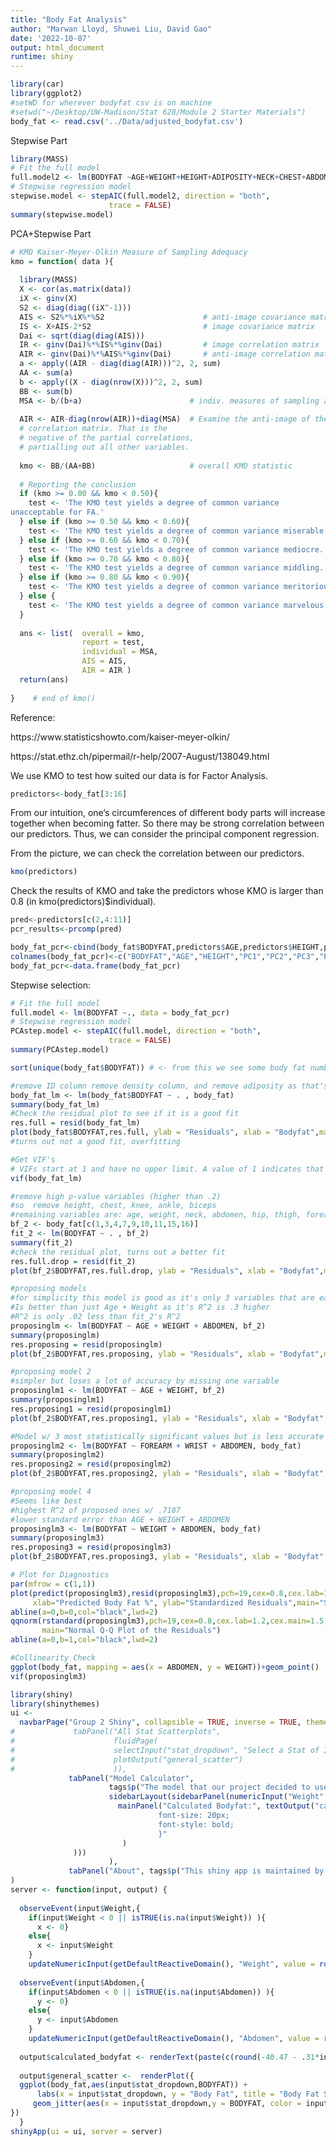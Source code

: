 ```yaml
---
title: "Body Fat Analysis"
author: "Marwan Lloyd, Shuwei Liu, David Gao"
date: '2022-10-07'
output: html_document
runtime: shiny
---
```


```r
library(car)
library(ggplot2)
#setWD for wherever bodyfat csv is on machine 
#setwd("~/Desktop/UW-Madison/Stat 628/Module 2 Starter Materials")
body_fat <- read.csv('../Data/adjusted_bodyfat.csv')
```
Stepwise Part

```r
library(MASS)
# Fit the full model 
full.model2 <- lm(BODYFAT ~AGE+WEIGHT+HEIGHT+ADIPOSITY+NECK+CHEST+ABDOMEN+HIP+THIGH+KNEE+ANKLE+BICEPS+FOREARM+WRIST, data = body_fat)
# Stepwise regression model
stepwise.model <- stepAIC(full.model2, direction = "both", 
                      trace = FALSE)
summary(stepwise.model)
```

PCA+Stepwise Part

```r
# KMO Kaiser-Meyer-Olkin Measure of Sampling Adequacy
kmo = function( data ){
  
  library(MASS)
  X <- cor(as.matrix(data))
  iX <- ginv(X)
  S2 <- diag(diag((iX^-1)))
  AIS <- S2%*%iX%*%S2                      # anti-image covariance matrix
  IS <- X+AIS-2*S2                         # image covariance matrix
  Dai <- sqrt(diag(diag(AIS)))
  IR <- ginv(Dai)%*%IS%*%ginv(Dai)         # image correlation matrix
  AIR <- ginv(Dai)%*%AIS%*%ginv(Dai)       # anti-image correlation matrix
  a <- apply((AIR - diag(diag(AIR)))^2, 2, sum)
  AA <- sum(a)
  b <- apply((X - diag(nrow(X)))^2, 2, sum)
  BB <- sum(b)
  MSA <- b/(b+a)                        # indiv. measures of sampling adequacy
  
  AIR <- AIR-diag(nrow(AIR))+diag(MSA)  # Examine the anti-image of the
  # correlation matrix. That is the
  # negative of the partial correlations,
  # partialling out all other variables.
  
  kmo <- BB/(AA+BB)                     # overall KMO statistic
  
  # Reporting the conclusion
  if (kmo >= 0.00 && kmo < 0.50){
    test <- 'The KMO test yields a degree of common variance
unacceptable for FA.'
  } else if (kmo >= 0.50 && kmo < 0.60){
    test <- 'The KMO test yields a degree of common variance miserable.'
  } else if (kmo >= 0.60 && kmo < 0.70){
    test <- 'The KMO test yields a degree of common variance mediocre.'
  } else if (kmo >= 0.70 && kmo < 0.80){
    test <- 'The KMO test yields a degree of common variance middling.'
  } else if (kmo >= 0.80 && kmo < 0.90){
    test <- 'The KMO test yields a degree of common variance meritorious.'
  } else {
    test <- 'The KMO test yields a degree of common variance marvelous.'
  }
  
  ans <- list(  overall = kmo,
                report = test,
                individual = MSA,
                AIS = AIS,
                AIR = AIR )
  return(ans)
  
}    # end of kmo()
```


Reference:

https://www.statisticshowto.com/kaiser-meyer-olkin/

https://stat.ethz.ch/pipermail/r-help/2007-August/138049.html

We use KMO to test how suited our data is for Factor Analysis.



```r
predictors<-body_fat[3:16]
```

From our intuition, one's circumferences of different body parts will increase together when becoming fatter. So there may be strong correlation between our predictors. Thus, we can consider the principal component regression.

From the picture, we can check the correlation between our predictors.

```r
kmo(predictors)
```

Check the results of KMO and take the predictors whose KMO is larger than 0.8 (in kmo(predictors)$individual).

```r
pred<-predictors[c(2,4:11)]
pcr_results<-prcomp(pred)
```


```r
body_fat_pcr<-cbind(body_fat$BODYFAT,predictors$AGE,predictors$HEIGHT,pcr_results$x)
colnames(body_fat_pcr)<-c("BODYFAT","AGE","HEIGHT","PC1","PC2","PC3","PC4","PC5","PC6","PC7","PC8","PC9")
body_fat_pcr<-data.frame(body_fat_pcr)
```

Stepwise selection:

```r
# Fit the full model 
full.model <- lm(BODYFAT ~., data = body_fat_pcr)
# Stepwise regression model
PCAstep.model <- stepAIC(full.model, direction = "both", 
                      trace = FALSE)
summary(PCAstep.model)
```

```r
sort(unique(body_fat$BODYFAT)) # <- from this we see some body fat numbers make no sense
```

```r
#remove ID column remove density column, and remove adiposity as that's weight/height and keeping it could lead to multicollinearity issues
body_fat_lm <- lm(body_fat$BODYFAT ~ . , body_fat)
summary(body_fat_lm)
#Check the residual plot to see if it is a good fit
res.full = resid(body_fat_lm)
plot(body_fat$BODYFAT,res.full, ylab = "Residuals", xlab = "Bodyfat",main = "Residual plot for full model")
#turns out not a good fit, overfitting
```

```r
#Get VIF's
# VIFs start at 1 and have no upper limit. A value of 1 indicates that there is no correlation between this independent variable and any others. VIFs between 1 and 5 suggest that there is a moderate correlation, but it is not severe enough to warrant corrective measures. VIFs greater than 5 represent critical levels of multicollinearity where the coefficients are poorly estimated, and the p-values are questionable.
vif(body_fat_lm)
```

```r
#remove high p-value variables (higher than .2)
#so  remove height, chest, knee, ankle, biceps
#remaining variables are: age, weight, neck, abdomen, hip, thigh, forearm, wrist
bf_2 <- body_fat[c(1,3,4,7,9,10,11,15,16)]
fit_2 <- lm(BODYFAT ~ . , bf_2)
summary(fit_2)
#check the residual plot, turns out a better fit
res.full.drop = resid(fit_2)
plot(bf_2$BODYFAT,res.full.drop, ylab = "Residuals", xlab = "Bodyfat",main = "Residual plot for full model after dropping")
```

```r
#proposing models
#for simplicity this model is good as it's only 3 variables that are easy to get 
#Is better than just Age + Weight as it's R^2 is .3 higher 
#R^2 is only .02 less than fit_2's R^2
proposinglm <- lm(BODYFAT ~ AGE + WEIGHT + ABDOMEN, bf_2)
summary(proposinglm)
res.proposing = resid(proposinglm)
plot(bf_2$BODYFAT,res.proposing, ylab = "Residuals", xlab = "Bodyfat",main = "Residual plot for proposing model after dropping")
```

```r
#proposing model 2 
#simpler but loses a lot of accuracy by missing one variable
proposinglm1 <- lm(BODYFAT ~ AGE + WEIGHT, bf_2)
summary(proposinglm1)
res.proposing1 = resid(proposinglm1)
plot(bf_2$BODYFAT,res.proposing1, ylab = "Residuals", xlab = "Bodyfat",main = "Residual plot for second proposing model after dropping")
```

```r
#Model w/ 3 most statistically significant values but is less accurate than Age + weight + abdomen
proposinglm2 <- lm(BODYFAT ~ FOREARM + WRIST + ABDOMEN, body_fat)
summary(proposinglm2)
res.proposing2 = resid(proposinglm2)
plot(bf_2$BODYFAT,res.proposing2, ylab = "Residuals", xlab = "Bodyfat",main = "Residual plot for 3 predictors model after dropping")
```

```r
#proposing model 4
#Seems like best
#highest R^2 of proposed ones w/ .7187 
#lower standard error than AGE + WEIGHT + ABDOMEN
proposinglm3 <- lm(BODYFAT ~ WEIGHT + ABDOMEN, body_fat)
summary(proposinglm3)
res.proposing3 = resid(proposinglm3)
plot(bf_2$BODYFAT,res.proposing3, ylab = "Residuals", xlab = "Bodyfat",main = "Residual plot for 2 predictors model after dropping")
```

```r
# Plot for Diagnostics
par(mfrow = c(1,1))
plot(predict(proposinglm3),resid(proposinglm3),pch=19,cex=0.8,cex.lab=1.2,cex.main=1.5,
     xlab="Predicted Body Fat %", ylab="Standardized Residuals",main="Standardized Residual Plot")
abline(a=0,b=0,col="black",lwd=2)
qqnorm(rstandard(proposinglm3),pch=19,cex=0.8,cex.lab=1.2,cex.main=1.5,
       main="Normal Q-Q Plot of the Residuals")
abline(a=0,b=1,col="black",lwd=2)
```

```r
#Collinearity Check
ggplot(body_fat, mapping = aes(x = ABDOMEN, y = WEIGHT))+geom_point()
vif(proposinglm3)
```

```r
library(shiny)
library(shinythemes)
ui <- 
  navbarPage("Group 2 Shiny", collapsible = TRUE, inverse = TRUE, theme = shinytheme("spacelab"),
#             tabPanel("All Stat Scatterplots",
#                      fluidPage(
#                      selectInput("stat_dropdown", "Select a Stat of Interest", #choices = colnames(body_fat)[3:17], multiple = FALSE),
#                      plotOutput("general_scatter")
#                      )),
             tabPanel("Model Calculator",
                      tags$p("The model that our project decided to use was a multi-linear regression of bodyfat percentage on two variables: weight and abdomen circumfrence. The final equation (used in this calculator) determined for this regression was:"), tags$h3("Body Fat % = -40.47 - .31*Weight + .91 * Abdomen"), tags$h4("---------------------------------------------------------"),
                      sidebarLayout(sidebarPanel(numericInput("Weight", "Weight (in kg):", 0, min = 0, step = .01), numericInput("Abdomen", "Abdomen Circumfrence (in cm):", 0, min = 0, step = .01)),
                        mainPanel("Calculated Bodyfat:", textOutput("calculated_bodyfat"), tags$head(tags$style("#calculated_bodyfat{color: black;
                                 font-size: 20px;
                                 font-style: bold;
                                 }"
                         )
              )))
                      ),
             tabPanel("About", tags$p("This shiny app is maintained by Marwan Lloyd '23. For any questions, concerns, or feedback please reach out him at either of the below emails:"), tags$address("Marwan.Lloyd@Wisc.edu"), tags$address("Melloyd2@Wisc.edu"))
)
server <- function(input, output) { 
  
  observeEvent(input$Weight,{
    if(input$Weight < 0 || isTRUE(is.na(input$Weight)) ){ 
      x <- 0}
    else{
      x <- input$Weight
    }
    updateNumericInput(getDefaultReactiveDomain(), "Weight", value = round(x,digits = 2))})
  
  observeEvent(input$Abdomen,{
    if(input$Abdomen < 0 || isTRUE(is.na(input$Abdomen)) ){ 
      y <- 0}
    else{
      y <- input$Abdomen
    }
    updateNumericInput(getDefaultReactiveDomain(), "Abdomen", value = round(y,digits = 2))})
  
  output$calculated_bodyfat <- renderText(paste(c(round(-40.47 - .31*input$Weight + .91 * input$Abdomen,2)),"%"))
  
  output$general_scatter <-  renderPlot({ 
  ggplot(body_fat,aes(input$stat_dropdown,BODYFAT)) + 
      labs(x = input$stat_dropdown, y = "Body Fat", title = "Body Fat Scatterplot") +
     geom_jitter(aes(x = input$stat_dropdown,y = BODYFAT, color = input$stat_dropdown, size = BODYFAT))
})
  }
shinyApp(ui = ui, server = server)
```
